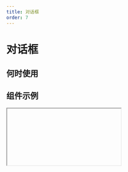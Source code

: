 ```yaml
---
title: 对话框
order: 7
---
```


# 对话框

## 何时使用

## 组件示例

<Iframe url="https://www.aliwork.com/developer/dialog-v2?isRenderNav=false" />
  
## 组件属性


<AttrTable dataSource={[{
  attr: '标题', 
  code: 'title', 
  type: 'String', 
  demo: '标题', 
  dafault:'', 
  desc: ''
}, {
  attr: '宽度', 
  code: 'width', 
  type: 'String', 
  demo: '520px', 
  dafault:'', 
  desc: ''
}, {
  attr: '高度', 
  code: 'height', 
  type: 'String', 
  demo: "600px", 
  dafault:'', 
  desc: ''
}, {
  attr: '是否显示', 
  code: 'hasMask', 
  type: 'bool', 
  demo: 'true', 
  dafault:'', 
  desc: ''
}, {
  attr: '显示遮罩', 
  code: 'iconName', 
  type: 'String', 
  demo: 'add', 
  dafault:'', 
  desc: ''
}, {
  attr: '关闭方式', 
  code: 'closeable', 
  type: 'array', 
  demo: '["mask"]', 
  dafault:'', 
  desc: '可选值："mask", "esc"'
}, 
{
  attr: '显示 footer', 
  code: 'footer', 
  type: 'bool', 
  demo: '"true"', 
  dafault:'', 
  desc: '可选值："left", "right", "center"'
}, 
{
  attr: 'footer 对齐方式', 
  code: 'footerAlign', 
  type: 'string', 
  demo: '"right"', 
  dafault:'', 
  desc: '可选值："left", "right", "center"'
}, 
{
  attr: 'footer 排列方式', 
  code: 'footerActions', 
  type: 'string', 
  demo: '""ok, cancel" "', 
  dafault:'', 
  desc: '可选值："ok, cancel", "cancel, ok", "ok", "cancel"'
}, 
{
  attr: 'onOk', 
  code: 'onOk', 
  type: 'function ', 
  demo: '()=>{} ', 
  dafault:'', 
  desc: ''
}, 
{
  attr: 'onCancel', 
  code: 'onCancel', 
  type: 'function ', 
  demo: '()=>{} ', 
  dafault:'', 
  desc: ''
}, 
{
  attr: 'afterClose', 
  code: 'afterClose', 
  type: 'function ', 
  demo: '()=>{} ', 
  dafault:'', 
  desc: ''
}, 
]}
/>